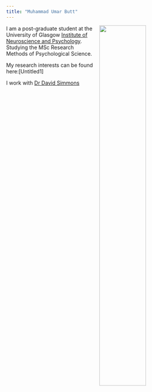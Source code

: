 ```yaml
---
title: "Muhammad Umar Butt"
---
```


<img src="images/umar.jpg" style="width: 50%;
float: right;
padding-left:10px;">

I am a post-graduate student at the University of Glasgow [Institute of Neuroscience and Psychology](http://www.gla.ac.uk/researchinstitutes/neurosciencepsychology/). Studying the MSc Research Methods of Psychological Science. 

My research interests can be found here:[Untitled1]


I work with [Dr David Simmons](https://www.gla.ac.uk/schools/psychology/staff/davidsimmons/)


